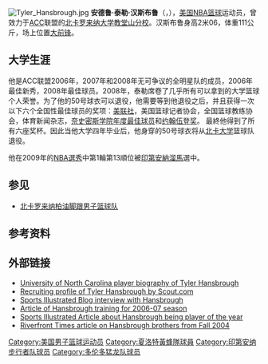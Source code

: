 {{BLP unsourced}}
[[File:Tyler_Hansbrough.jpg|thumb]]
'''安德鲁·泰勒·汉斯布鲁'''（{{lang-en|'''Andrew Tyler Hansbrough'''}}，{{bd|1985年|11月3日|catIdx=H}}），[[美国|美国]][[NBA|NBA]][[篮球|篮球]]运动员，曾效力于[[ACC|ACC]]联盟的[[北卡罗来纳大学教堂山分校|北卡罗来纳大学教堂山分校]]。汉斯布鲁身高2米06，体重111公斤，场上位置[[大前锋|大前锋]]。

== 大学生涯 ==
他是ACC联盟2006年，2007年和2008年无可争议的全明星队的成员，2006年最佳新秀，2008年最佳球员。2008年，泰勒席卷了几乎所有可以拿到的大学篮球个人荣誉。为了他的50号球衣可以退役，他需要等到他退役之后，并且获得一次以下六个全国性最佳球员的奖项：[[美联社|美联社]]，美国篮球记者协会，全国篮球教练协会，体育新闻杂志，[[奈史密斯学院年度最佳球员|奈史密斯学院年度最佳球员]]和[[约翰伍登奖|约翰伍登奖]]。 最終他得到了所有六座奖杯。因此当他大学四年毕业后，他身穿的50号球衣将从[[北卡大学|北卡大学]]篮球队退役。

他在2009年的[[NBA選秀|NBA選秀]]中第1輪第13順位被[[印第安納溜馬|印第安納溜馬]]選中。

== 参见 ==
*[[北卡罗来纳柏油脚跟男子篮球队|北卡罗来纳柏油脚跟男子篮球队]]

== 参考资料 ==
{{reflist}}

== 外部链接 ==
* [https://web.archive.org/web/20080704191203/http://tarheelblue.collegesports.com/sports/m-baskbl/mtt/hansbrough_tyler00.html University of North Carolina player biography of Tyler Hansbrough]
* [http://scout.scout.com/a.z?s=78&p=8&c=1&nid=722801 Recruiting profile of Tyler Hansbrough by Scout.com] {{Wayback|url=http://scout.scout.com/a.z?s=78&p=8&c=1&nid=722801 |date=20060213104326 }}
* [http://sportsillustrated.cnn.com/si_blogs/basketball/ncaa/2006/08/blog-qa-with-uncs-tyler-hansbrough.html Sports Illustrated Blog interview with Hansbrough] {{Wayback|url=http://sportsillustrated.cnn.com/si_blogs/basketball/ncaa/2006/08/blog-qa-with-uncs-tyler-hansbrough.html |date=20080409211647 }}
* [https://web.archive.org/web/20080705055858/http://tarheelblue.cstv.com/sports/m-baskbl/spec-rel/110906aaa.html Article of Hansbrough training for 2006-07 season]
* [http://sportsillustrated.cnn.com/2008/writers/grant_wahl/03/04/march.madman0310/index.html Sports Illustrated Article about Hansbrough being player of the year] {{Wayback|url=http://sportsillustrated.cnn.com/2008/writers/grant_wahl/03/04/march.madman0310/index.html |date=20080410215652 }}
* [http://www.riverfronttimes.com/2004-09-01/news/tallboys Riverfront Times article on Hansbrough brothers from Fall 2004] {{Wayback|url=http://www.riverfronttimes.com/2004-09-01/news/tallboys |date=20080415115436 }}

{{乔丹精英赛男子最有价值球员}}
{{大西洋沿岸联盟年度最佳男子篮球运动员}}
{{NABC年度最佳球员}}
{{阿道夫·鲁普奖获得者}}
{{奥斯卡·罗伯逊奖}}
{{奈史密斯学院年度最佳男子球员}}
{{约翰·R·伍登年度最佳男子球员}}
{{美联社大学篮球年度最佳男子球员}}
{{体育新闻大学篮球年度最佳男子球员}}
{{2009 NBA Draft}}

{{Authority control}}
{{DEFAULTSORT:Hansbrough, Tyler}}
[[Category:美国男子篮球运动员|Category:美国男子篮球运动员]]
[[Category:夏洛特黃蜂隊球員|Category:夏洛特黃蜂隊球員]]
[[Category:印第安纳步行者队球员|Category:印第安纳步行者队球员]]
[[Category:多伦多猛龙队球员|Category:多伦多猛龙队球员]]